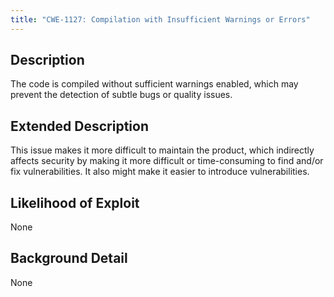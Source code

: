 ```yaml
---
title: "CWE-1127: Compilation with Insufficient Warnings or Errors"
---
```


## Description
The code is compiled without sufficient warnings enabled, which
					may prevent the detection of subtle bugs or quality
					issues.

## Extended Description
This issue makes it more difficult to maintain the product, which indirectly affects security by making it more difficult or time-consuming to find and/or fix vulnerabilities.  It also might make it easier to introduce vulnerabilities.

## Likelihood of Exploit
None

## Background Detail
None
        